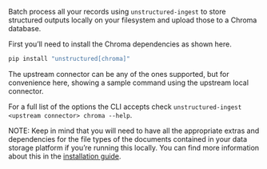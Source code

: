 Batch process all your records using `unstructured-ingest` to store structured outputs locally on your filesystem and upload those to a Chroma database.

First you’ll need to install the Chroma dependencies as shown here.

```bash
pip install "unstructured[chroma]"
```

The upstream connector can be any of the ones supported, but for convenience here, showing a sample command using the upstream local connector.


<CodeGroup>

  <ChromaSh />

  <ChromaPy />

</CodeGroup>


For a full list of the options the CLI accepts check `unstructured-ingest <upstream connector> chroma --help`.

NOTE: Keep in mind that you will need to have all the appropriate extras and dependencies for the file types of the documents contained in your data storage platform if you’re running this locally. You can find more information about this in the [installation guide](/open-source/installation/overview).